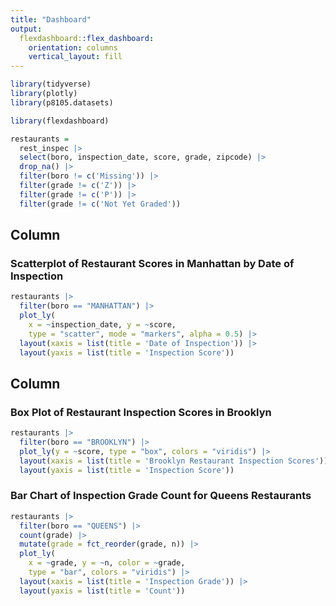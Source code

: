 ```yaml
---
title: "Dashboard"
output: 
  flexdashboard::flex_dashboard:
    orientation: columns
    vertical_layout: fill
---
```


```r
library(tidyverse)
library(plotly)
library(p8105.datasets)

library(flexdashboard)
```

```r
restaurants =
  rest_inspec |> 
  select(boro, inspection_date, score, grade, zipcode) |> 
  drop_na() |> 
  filter(boro != c('Missing')) |> 
  filter(grade != c('Z')) |> 
  filter(grade != c('P')) |>
  filter(grade != c('Not Yet Graded'))
```

Column {data-width=650}
-----------------------------------------------------------------------

### Scatterplot of Restaurant Scores in Manhattan by Date of Inspection

```r
restaurants |> 
  filter(boro == "MANHATTAN") |> 
  plot_ly(
    x = ~inspection_date, y = ~score,
    type = "scatter", mode = "markers", alpha = 0.5) |> 
  layout(xaxis = list(title = 'Date of Inspection')) |> 
  layout(yaxis = list(title = 'Inspection Score'))


```

Column {data-width=350}
-----------------------------------------------------------------------

### Box Plot of Restaurant Inspection Scores in Brooklyn

```r
restaurants |> 
  filter(boro == "BROOKLYN") |> 
  plot_ly(y = ~score, type = "box", colors = "viridis") |> 
  layout(xaxis = list(title = 'Brooklyn Restaurant Inspection Scores')) |> 
  layout(yaxis = list(title = 'Inspection Score'))
```

### Bar Chart of Inspection Grade Count for Queens Restaurants

```r
restaurants |> 
  filter(boro == "QUEENS") |> 
  count(grade) |> 
  mutate(grade = fct_reorder(grade, n)) |> 
  plot_ly(
    x = ~grade, y = ~n, color = ~grade,
    type = "bar", colors = "viridis") |> 
  layout(xaxis = list(title = 'Inspection Grade')) |> 
  layout(yaxis = list(title = 'Count'))
```

